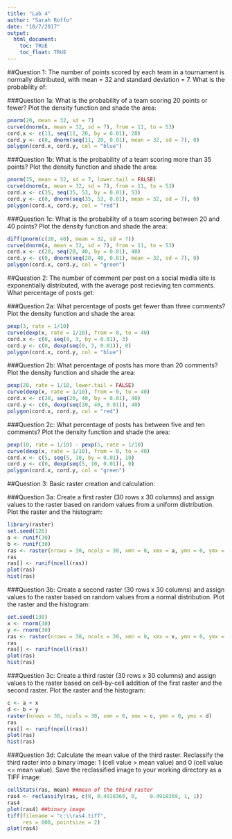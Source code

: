 ```yaml
---
title: "Lab 4"
author: "Sarah Roffo"
date: "10/7/2017"
output: 
  html_document:
    toc: TRUE
    toc_float: TRUE
---
```


##Question 1: The number of points scored by each team in a tournament is normally distributed, with mean = 32 and standard deviation = 7. What is the probability of:

###Question 1a: What is the probability of a team scoring 20 points or fewer? Plot the density function and shade the area:

```r
pnorm(20, mean = 32, sd = 7)
curve(dnorm(x, mean = 32, sd = 7), from = 11, to = 53)
cord.x <- c(11, seq(11, 20, by = 0.01), 20)
cord.y <- c(0, dnorm(seq(11, 20, 0.01), mean = 32, sd = 7), 0)
polygon(cord.x, cord.y, col = "blue")
```

###Question 1b: What is the probability of a team scoring more than 35 points? Plot the density function and shade the area:

```r
pnorm(35, mean = 32, sd = 7, lower.tail = FALSE)
curve(dnorm(x, mean = 32, sd = 7), from = 11, to = 53)
cord.x <- c(35, seq(35, 53, by = 0.01), 53)
cord.y <- c(0, dnorm(seq(35, 53, 0.01), mean = 32, sd = 7), 0)
polygon(cord.x, cord.y, col = "red")
```

###Question 1c: What is the probability of a team scoring between 20 and 40 points? Plot the density function and shade the area:

```r
diff(pnorm(c(20, 40), mean = 32, sd = 7))
curve(dnorm(x, mean = 32, sd = 7), from = 11, to = 53)
cord.x <- c(20, seq(20, 40, by = 0.01), 40)
cord.y <- c(0, dnorm(seq(20, 40, 0.01), mean = 32, sd = 7), 0)
polygon(cord.x, cord.y, col = "green")
```

##Question 2: The number of comment per post on a social media site is exponentially distributed, with the average post recieving ten comments. What percentage of posts get:

###Question 2a: What percentage of posts get fewer than three comments? Plot the density function and shade the area:

```r
pexp(3, rate = 1/10)
curve(dexp(x, rate = 1/10), from = 0, to = 40)
cord.x <- c(0, seq(0, 3, by = 0.01), 3)
cord.y <- c(0, dexp(seq(0, 3, 0.01)), 0)
polygon(cord.x, cord.y, col = "blue")  
```

###Question 2b: What percentage of posts has more than 20 comments? Plot the density function and shade the area: 

```r
pexp(20, rate = 1/10, lower.tail = FALSE)
curve(dexp(x, rate = 1/10), from = 0, to = 40)
cord.x <- c(20, seq(20, 40, by = 0.01), 40)
cord.y <- c(0, dexp(seq(20, 40, 0.01)), 40)
polygon(cord.x, cord.y, col = "red")
```

###Question 2c: What percentage of posts has between five and ten comments? Plot the density function and shade the area:

```r
pexp(10, rate = 1/10) - pexp(5, rate = 1/10)
curve(dexp(x, rate = 1/10), from = 0, to = 40)
cord.x <- c(5, seq(5, 10, by = 0.01), 10)
cord.y <- c(0, dexp(seq(5, 10, 0.01)), 0)
polygon(cord.x, cord.y, col = "green")
```

##Question 3: Basic raster creation and calculation:

###Question 3a: Create a first raster (30 rows x 30 columns) and assign values to the raster based on random values from a uniform distribution. Plot the raster and the histogram:

```r
library(raster)
set.seed(126)
a <- runif(30)
b <- runif(30)
ras <- raster(nrows = 30, ncols = 30, xmn = 0, xmx = a, ymn = 0, ymx = b)
ras
ras[] <- runif(ncell(ras))
plot(ras)
hist(ras)
```

###Question 3b: Create a second raster (30 rows x 30 columns) and assign values to the raster based on random values from a normal distribution. Plot the raster and the histogram:

```r
set.seed(130)
x <- rnorm(30)
y <- rnorm(30)
ras <- raster(nrows = 30, ncols = 30, xmn = 0, xmx = x, ymn = 0, ymx = y)
ras
ras[] <- runif(ncell(ras))
plot(ras)
hist(ras)
```

###Question 3c: Create a third raster (30 rows x 30 columns) and assign values to the raster based on cell-by-cell addition of the first raster and the second raster. Plot the raster and the histogram:

```r
c <- a + x
d <- b + y
raster(nrows = 30, ncols = 30, xmn = 0, xmx = c, ymn = 0, ymx = d)
ras
ras[] <- runif(ncell(ras))
plot(ras)
hist(ras)
```

###Question 3d: Calculate the mean value of the third raster. Reclassify the third raster into a binary image: 1 (cell value > mean value) and 0 (cell value <= mean value). Save the reclassified image to your working directory as a TIFF image:

```r
cellStats(ras, mean) ##mean of the third raster
ras4 <- reclassify(ras, c(0, 0.4918369, 0,    0.4918369, 1, 1))
ras4
plot(ras4) ##binary image
tiff(filename = "c:\\ras4.tiff", 
     res = 800, pointsize = 2)
plot(ras4)
```


